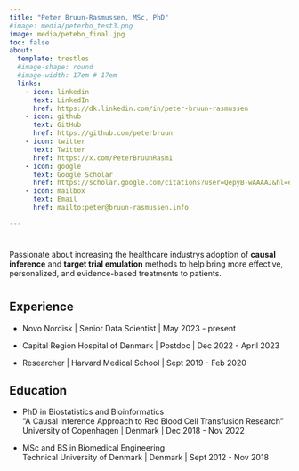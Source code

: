 ```yaml
---
title: "Peter Bruun-Rasmussen, MSc, PhD"
#image: media/peterbo_test3.png
image: media/petebo_final.jpg
toc: false
about: 
  template: trestles
  #image-shape: round
  #image-width: 17em # 17em
  links:
    - icon: linkedin 
      text: LinkedIn
      href: https://dk.linkedin.com/in/peter-bruun-rasmussen
    - icon: github
      text: GitHub
      href: https://github.com/peterbruun
    - icon: twitter
      text: Twitter
      href: https://x.com/PeterBruunRasm1
    - icon: google 
      text: Google Scholar
      href: https://scholar.google.com/citations?user=QepyB-wAAAAJ&hl=en&oi=ao
    - icon: mailbox
      text: Email
      href: mailto:peter@bruun-rasmussen.info

---
```

#  

Passionate about increasing the healthcare industrys adoption of **causal inference** and **target trial emulation** methods to help bring more effective, personalized, and evidence-based treatments to patients.

#     

## Experience

* Novo Nordisk | Senior Data Scientist | May 2023 - present

* Capital Region Hospital of Denmark | Postdoc | Dec 2022 - April 2023

* Researcher | Harvard Medical School | Sept 2019 - Feb 2020


## Education

* PhD in Biostatistics and Bioinformatics   
"A Causal Inference Approach to Red Blood Cell Transfusion Research"
University of Copenhagen | Denmark | Dec 2018 - Nov 2022  


* MSc and BS in Biomedical Engineering  
Technical University of Denmark | Denmark | Sept 2012 - Nov 2018 


